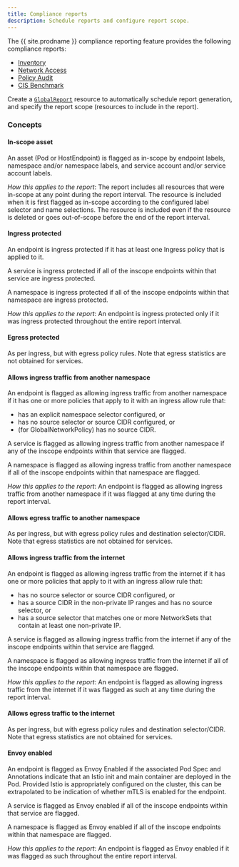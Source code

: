 ```yaml
---
title: Compliance reports
description: Schedule reports and configure report scope. 
---
```


The {{ site.prodname }} compliance reporting feature provides the following compliance reports:
-  [Inventory](/reference/compliance-reports/inventory)
-  [Network Access](/reference/compliance-reports/network-access)
-  [Policy Audit](/reference/compliance-reports/policy-audit)
-  [CIS Benchmark](/reference/compliance-reports/cis-benchmark)

Create a [`GlobalReport`](/reference/resources/globalreport) resource to automatically schedule report generation, and  specify the report scope (resources to include in the report).

### Concepts

#### In-scope asset

An asset (Pod or HostEndpoint) is flagged as in-scope by endpoint labels, namespace and/or namespace labels, and service
account and/or service account labels.

_How this applies to the report_:
The report includes all resources that were in-scope at any point during the report interval. The resource is included
when it is first flagged as in-scope according to the configured label selector and name selections. The resource is
included even if the resource is deleted or goes out-of-scope before the end of the report interval.

#### Ingress protected

An endpoint is ingress protected if it has at least one Ingress policy that is applied to it.

A service is ingress protected if all of the inscope endpoints within that service are ingress protected.

A namespace is ingress protected if all of the inscope endpoints within that namespace are ingress protected.

_How this applies to the report_:
An endpoint is ingress protected only if it was ingress protected throughout the entire report interval.

#### Egress protected

As per ingress, but with egress policy rules. Note that egress statistics are not obtained for services.

#### Allows ingress traffic from another namespace

An endpoint is flagged as allowing ingress traffic from another namespace if it has one or more policies that apply to
it with an ingress allow rule that:
-  has an explicit namespace selector configured, or
-  has no source selector or source CIDR configured, or
-  (for GlobalNetworkPolicy) has no source CIDR.

A service is flagged as allowing ingress traffic from another namespace if any of the inscope endpoints within that
service are flagged.

A namespace is flagged as allowing ingress traffic from another namespace if all of the inscope endpoints within that
namespace are flagged.

_How this applies to the report_:
An endpoint is flagged as allowing ingress traffic from another namespace if it was flagged at any time during the
report interval.

#### Allows egress traffic to another namespace
As per ingress, but with egress policy rules and destination selector/CIDR. Note that egress statistics are not obtained
for services.

#### Allows ingress traffic from the internet
An endpoint is flagged as allowing ingress traffic from the internet if it has one or more policies that apply to it
with an ingress allow rule that:
-  has no source selector or source CIDR configured, or
-  has a source CIDR in the non-private IP ranges and has no source selector, or
-  has a source selector that matches one or more NetworkSets that contain at least one non-private IP.

A service is flagged as allowing ingress traffic from the internet if any of the inscope endpoints within that service
are flagged.

A namespace is flagged as allowing ingress traffic from the internet if all of the inscope endpoints within that
namespace are flagged.

_How this applies to the report_:
An endpoint is flagged as allowing ingress traffic from the internet if it was flagged as such at any time during the
report interval.

#### Allows egress traffic to the internet
As per ingress, but with egress policy rules and destination selector/CIDR. Note that egress statistics are not obtained
for services.

#### Envoy enabled
An endpoint is flagged as Envoy Enabled if the associated Pod Spec and Annotations indicate that an Istio init and main
container are deployed in the Pod. Provided Istio is appropriately configured on the cluster, this can be extrapolated
to be indication of whether mTLS is enabled for the endpoint.

A service is flagged as Envoy enabled if all of the inscope endpoints within that service are flagged.

A namespace is flagged as Envoy enabled if all of the inscope endpoints within that namespace are flagged.

_How this applies to the report_:
An endpoint is flagged as Envoy enabled if it was flagged as such throughout the entire report interval.
